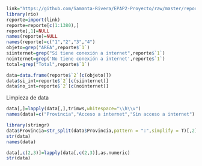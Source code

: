 ```r
link="https://github.com/Samanta-Rivera/EPAP2-Proyecto/raw/master/reporte%20(1).xlsx"
library(rio)
reporte=import(link)
reporte=reporte[c(1:1380),]
reporte[,1]=NULL
names(reporte)=NULL
names(reporte)=c("1","2","3","4")
objeto=grep("AREA",reporte$`1`)
siinternet=grep("Sí tiene conexión a internet",reporte$`1`)
nointernet=grep('No tiene conexión a internet',reporte$`1`)
total=grep("Total",reporte$`1`)
```

```r
data=data.frame(reporte$`2`[c(objeto)])
data$si_int=reporte$`2`[c(siinternet)]
data$no_int=reporte$`2`[c(nointernet)]
```

Limpieza de data

```r
data[,]=lapply(data[,],trimws,whitespace="\\h\\v")
names(data)=c("Provincia","Acceso a internet","Sin acceso a internet")
```

```r
library(stringr)
data$Provincia=str_split(data$Provincia,pattern = ":",simplify = T)[,2]
str(data)
names(data)
```
```r
data[,c(2,3)]=lapply(data[,c(2,3)],as.numeric)
str(data)
```